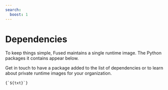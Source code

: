 ```yaml
---
search:
  boost: 1
---
```

# Dependencies

To keep things simple, Fused maintains a single runtime image. The Python packages it contains appear below.

Get in touch to have a package added to the list of dependencies or to learn about private runtime images for your organization.



<pre>
<code>{`${txt}`}</code> 
</pre>
